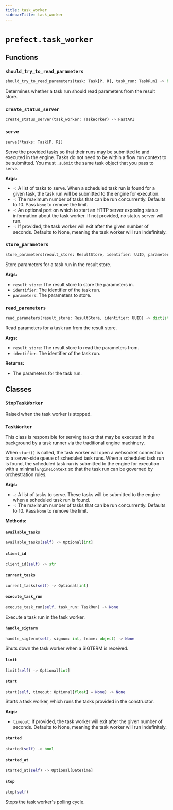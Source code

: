 ```yaml
---
title: task_worker
sidebarTitle: task_worker
---
```


# `prefect.task_worker`

## Functions

### `should_try_to_read_parameters` <sup><a href="https://github.com/PrefectHQ/prefect/blob/main/src/prefect/task_worker.py#L67" target="_blank"><Icon icon="github" style="width: 14px; height: 14px;" /></a></sup>

```python
should_try_to_read_parameters(task: Task[P, R], task_run: TaskRun) -> bool
```


Determines whether a task run should read parameters from the result store.


### `create_status_server` <sup><a href="https://github.com/PrefectHQ/prefect/blob/main/src/prefect/task_worker.py#L410" target="_blank"><Icon icon="github" style="width: 14px; height: 14px;" /></a></sup>

```python
create_status_server(task_worker: TaskWorker) -> FastAPI
```

### `serve` <sup><a href="https://github.com/PrefectHQ/prefect/blob/main/src/prefect/task_worker.py#L436" target="_blank"><Icon icon="github" style="width: 14px; height: 14px;" /></a></sup>

```python
serve(*tasks: Task[P, R])
```


Serve the provided tasks so that their runs may be submitted to
and executed in the engine. Tasks do not need to be within a flow run context to be
submitted. You must `.submit` the same task object that you pass to `serve`.

**Args:**
- `-`: A list of tasks to serve. When a scheduled task run is found for a
given task, the task run will be submitted to the engine for execution.
- `-`: The maximum number of tasks that can be run concurrently. Defaults to 10.
Pass `None` to remove the limit.
- `-`: An optional port on which to start an HTTP server
exposing status information about the task worker. If not provided, no
status server will run.
- `-`: If provided, the task worker will exit after the given number of
seconds. Defaults to None, meaning the task worker will run indefinitely.


### `store_parameters` <sup><a href="https://github.com/PrefectHQ/prefect/blob/main/src/prefect/task_worker.py#L522" target="_blank"><Icon icon="github" style="width: 14px; height: 14px;" /></a></sup>

```python
store_parameters(result_store: ResultStore, identifier: UUID, parameters: dict[str, Any]) -> None
```


Store parameters for a task run in the result store.

**Args:**
- `result_store`: The result store to store the parameters in.
- `identifier`: The identifier of the task run.
- `parameters`: The parameters to store.


### `read_parameters` <sup><a href="https://github.com/PrefectHQ/prefect/blob/main/src/prefect/task_worker.py#L551" target="_blank"><Icon icon="github" style="width: 14px; height: 14px;" /></a></sup>

```python
read_parameters(result_store: ResultStore, identifier: UUID) -> dict[str, Any]
```


Read parameters for a task run from the result store.

**Args:**
- `result_store`: The result store to read the parameters from.
- `identifier`: The identifier of the task run.

**Returns:**
- The parameters for the task run.


## Classes

### `StopTaskWorker` <sup><a href="https://github.com/PrefectHQ/prefect/blob/main/src/prefect/task_worker.py#L61" target="_blank"><Icon icon="github" style="width: 14px; height: 14px;" /></a></sup>


Raised when the task worker is stopped.


### `TaskWorker` <sup><a href="https://github.com/PrefectHQ/prefect/blob/main/src/prefect/task_worker.py#L79" target="_blank"><Icon icon="github" style="width: 14px; height: 14px;" /></a></sup>


This class is responsible for serving tasks that may be executed in the background
by a task runner via the traditional engine machinery.

When `start()` is called, the task worker will open a websocket connection to a
server-side queue of scheduled task runs. When a scheduled task run is found, the
scheduled task run is submitted to the engine for execution with a minimal `EngineContext`
so that the task run can be governed by orchestration rules.

**Args:**
- `-`: A list of tasks to serve. These tasks will be submitted to the engine
when a scheduled task run is found.
- `-`: The maximum number of tasks that can be run concurrently. Defaults to 10.
Pass `None` to remove the limit.


**Methods:**

#### `available_tasks` <sup><a href="https://github.com/PrefectHQ/prefect/blob/main/src/prefect/task_worker.py#L164" target="_blank"><Icon icon="github" style="width: 14px; height: 14px;" /></a></sup>

```python
available_tasks(self) -> Optional[int]
```

#### `client_id` <sup><a href="https://github.com/PrefectHQ/prefect/blob/main/src/prefect/task_worker.py#L140" target="_blank"><Icon icon="github" style="width: 14px; height: 14px;" /></a></sup>

```python
client_id(self) -> str
```

#### `current_tasks` <sup><a href="https://github.com/PrefectHQ/prefect/blob/main/src/prefect/task_worker.py#L156" target="_blank"><Icon icon="github" style="width: 14px; height: 14px;" /></a></sup>

```python
current_tasks(self) -> Optional[int]
```

#### `execute_task_run` <sup><a href="https://github.com/PrefectHQ/prefect/blob/main/src/prefect/task_worker.py#L382" target="_blank"><Icon icon="github" style="width: 14px; height: 14px;" /></a></sup>

```python
execute_task_run(self, task_run: TaskRun) -> None
```

Execute a task run in the task worker.


#### `handle_sigterm` <sup><a href="https://github.com/PrefectHQ/prefect/blob/main/src/prefect/task_worker.py#L167" target="_blank"><Icon icon="github" style="width: 14px; height: 14px;" /></a></sup>

```python
handle_sigterm(self, signum: int, frame: object) -> None
```

Shuts down the task worker when a SIGTERM is received.


#### `limit` <sup><a href="https://github.com/PrefectHQ/prefect/blob/main/src/prefect/task_worker.py#L152" target="_blank"><Icon icon="github" style="width: 14px; height: 14px;" /></a></sup>

```python
limit(self) -> Optional[int]
```

#### `start` <sup><a href="https://github.com/PrefectHQ/prefect/blob/main/src/prefect/task_worker.py#L177" target="_blank"><Icon icon="github" style="width: 14px; height: 14px;" /></a></sup>

```python
start(self, timeout: Optional[float] = None) -> None
```

Starts a task worker, which runs the tasks provided in the constructor.

**Args:**
- `timeout`: If provided, the task worker will exit after the given number of
seconds. Defaults to None, meaning the task worker will run indefinitely.


#### `started` <sup><a href="https://github.com/PrefectHQ/prefect/blob/main/src/prefect/task_worker.py#L148" target="_blank"><Icon icon="github" style="width: 14px; height: 14px;" /></a></sup>

```python
started(self) -> bool
```

#### `started_at` <sup><a href="https://github.com/PrefectHQ/prefect/blob/main/src/prefect/task_worker.py#L144" target="_blank"><Icon icon="github" style="width: 14px; height: 14px;" /></a></sup>

```python
started_at(self) -> Optional[DateTime]
```

#### `stop` <sup><a href="https://github.com/PrefectHQ/prefect/blob/main/src/prefect/task_worker.py#L207" target="_blank"><Icon icon="github" style="width: 14px; height: 14px;" /></a></sup>

```python
stop(self)
```

Stops the task worker's polling cycle.


